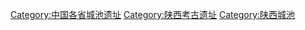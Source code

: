 [[Category:中国各省城池遗址|Category:中国各省城池遗址]]
[[Category:陕西考古遗址|Category:陕西考古遗址]]
[[Category:陕西城池|Category:陕西城池]]